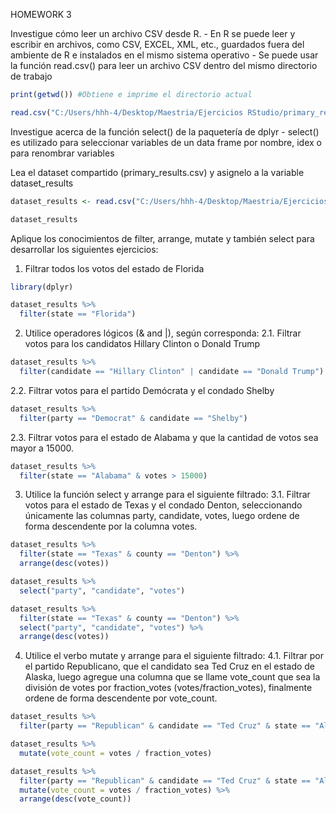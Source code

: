 HOMEWORK 3

Investigue cómo leer un archivo CSV desde R.
  - En R se puede leer y escribir en archivos, como CSV, EXCEL, XML, etc., guardados fuera del ambiente de R e instalados en el mismo sistema operativo
 - Se puede usar la función read.csv() para leer un archivo CSV dentro del mismo directorio de trabajo
```{r}
print(getwd()) #Obtiene e imprime el directorio actual

read.csv("C:/Users/hhh-4/Desktop/Maestria/Ejercicios RStudio/primary_results.csv")
```

Investigue acerca de la función select() de la paquetería de dplyr
 - select() es utilizado para seleccionar variables de un data frame por nombre, idex o para renombrar variables
 
Lea el dataset compartido (primary_results.csv) y asignelo a la variable dataset_results

```{r}
dataset_results <- read.csv("C:/Users/hhh-4/Desktop/Maestria/Ejercicios RStudio/primary_results.csv")

dataset_results
```

Aplique los conocimientos de filter, arrange, mutate y también select para desarrollar los siguientes ejercicios:

1. Filtrar todos los votos del estado de Florida

```{r}
library(dplyr)

dataset_results %>%
  filter(state == "Florida")
```

2. Utilice operadores lógicos (& and |), según corresponda:
2.1. Filtrar votos para los candidatos Hillary Clinton o Donald Trump

```{r}
dataset_results %>%
  filter(candidate == "Hillary Clinton" | candidate == "Donald Trump")
```

2.2. Filtrar votos para el partido Demócrata y el condado Shelby

```{r}
dataset_results %>%
  filter(party == "Democrat" & candidate == "Shelby")
```

2.3. Filtrar votos para el estado de Alabama y que la cantidad de votos sea mayor a 15000.

```{r}
dataset_results %>%
  filter(state == "Alabama" & votes > 15000)
```

3. Utilice la función select y arrange para el siguiente filtrado:
3.1. Filtrar votos para el estado de Texas y el condado Denton, seleccionando únicamente las columnas party, candidate, votes, luego ordene de forma descendente por la columna votes.

```{r}
dataset_results %>%
  filter(state == "Texas" & county == "Denton") %>%
  arrange(desc(votes))

dataset_results %>%
  select("party", "candidate", "votes")

dataset_results %>%
  filter(state == "Texas" & county == "Denton") %>%
  select("party", "candidate", "votes") %>%
  arrange(desc(votes))
```

4. Utilice el verbo mutate y arrange para el siguiente filtrado:
4.1. Filtrar por el partido Republicano, que el candidato sea Ted Cruz en el estado de Alaska, luego agregue una columna que se llame vote_count que sea la división de votes por fraction_votes (votes/fraction_votes), finalmente ordene de forma descendente por vote_count.

```{r}
dataset_results %>%
  filter(party == "Republican" & candidate == "Ted Cruz" & state == "Alaska")

dataset_results %>%
  mutate(vote_count = votes / fraction_votes)

dataset_results %>%
  filter(party == "Republican" & candidate == "Ted Cruz" & state == "Alaska") %>%
  mutate(vote_count = votes / fraction_votes) %>%
  arrange(desc(vote_count))
```
